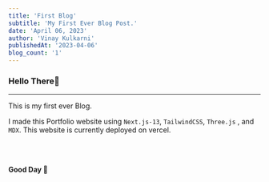 ```yaml
---
title: 'First Blog'
subtitle: 'My First Ever Blog Post.'
date: 'April 06, 2023'
author: 'Vinay Kulkarni'
publishedAt: '2023-04-06'
blog_count: '1'
---
```


### Hello There🐼

---

This is my first ever Blog.

I made this Portfolio website using `Next.js-13`, `TailwindCSS`, `Three.js` , and `MDX`. This website is currently deployed on vercel.

<br />
<br />

**Good Day 🐼**
